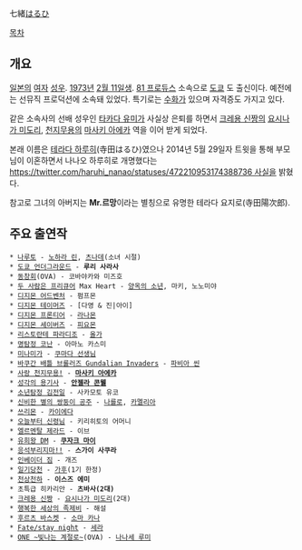 七緒[[하루히|はるひ]]

[[목차]]

== 개요 ==
[[일본]]의 [[여자]] [[성우]]. [[1973년]] [[2월 11일]]생. [[81 프로듀스]] 소속으로 [[도쿄]] 도 출신이다. 예전에는 선뮤직 프로덕션에 소속돼 있었다. 특기로는 [[수화#s-1|수화]]가 있으며 자격증도 가지고 있다.

같은 소속사의 선배 성우인 [[타카다 유미]]가 사실상 은퇴를 하면서 [[크레용 신짱]]의 [[요시나가 미도리]], [[천지무용]]의 [[마사키 아에카]] 역을 이어 받게 되었다.

본래 이름은 [[테라다 하루히]](寺田はるひ)였으나 2014년 5월 29일자 트윗을 통해 부모님이 이혼하면서 나나오 하루히로 개명했다는 [[https://twitter.com/haruhi_nanao/statuses/472210953174388736 사실]]을 밝혔다.

참고로 그녀의 아버지는 '''Mr.르망'''이라는 별칭으로 유명한 테라다 요지로(寺田陽次郎).

== 주요 출연작 ==
 * [[나루토]] - [[노하라 린]], [[츠나데(나루토)|츠나데]](소녀 시절)
 * [[도쿄 언더그라운드]] - '''루리 사라사'''
 * [[동창회]](OVA) - 코바야카와 미즈호
 * [[두 사람은 프리큐어]] Max Heart - [[양옥의 소년]], 마키, 노노미야
 * [[디지몬 어드벤처]] - 펌프몬
 * [[디지몬 테이머즈]] - [다영 & 진|아이]
 * [[디지몬 프론티어]] - [[라나몬]]
 * [[디지몬 세이버즈]] - [[피요몬]]
 * [[리스토란테 파라디조]] - [[리스토란테 파라디조#s-2.1|올가]]
 * [[명탐정 코난]] - 아마노 카스미
 * [[미나미가]] - [[쿠마다#s-1|쿠마다 선생님]]
 * [[슈팅 바쿠간|바쿠간 배틀 브롤러즈 Gundalian Invaders]] - [[파비아 씬]]
 * [[천지무용|사랑 천지무용!]] - '''[[마사키 아에카]]'''
 * [[성각의 용기사]] - '''[[안젤라 콘웰]]'''
 * [[소년탐정 김전일]] - 사카모토 유코
 * [[신비한 별의 쌍둥이 공주]] - [[신비한 별의 쌍둥이 공주/등장인물#s-1.4|나를로]], [[카멜리아#s-3|카멜리아]] 
 * [[쓰리몬]] - [[쓰리몬/등장인물#s-3|카이에다]]
 * [[오늘부터 신령님]] - 키리히토의 어머니
 * [[엘르멘탈 제라드]] - 이브
 * [[유희왕 DM]] - '''[[쿠자크 마이]]'''
 * [[응석부리지마!!]] - '''스가이 사쿠라'''
 * [[인베이더 짐]] - 개즈
 * [[일기당천]] - [[가후/기타 창작물#s-6|가후]](1기 한정)
 * [[천상천하(만화)|천상천하]] - '''이스즈 에미'''
 * 초특급 히카리안 - '''츠바사(2대)'''
 * [[크레용 신짱]] - [[요시나가 미도리]](2대)
 * [[행복한 세상의 족제비]] - 해설
 * [[후르츠 바스켓]] - [[소마 카나]]
 * [[Fate/stay night]] - [[세라(Fate 시리즈)|세라]]
 * [[ONE ~빛나는 계절로~]](OVA) - [[나나세 루미]]
